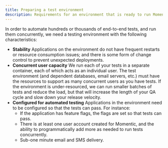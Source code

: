 ```yaml
---
title: Preparing a test environment
description: Requirements for an environment that is ready to run Momentic tests
---
```


In order to automate hundreds or thousands of end-to-end tests, and run them concurrently, we need a testing environment with the following characteristics:

- **Stability**
  Applications on the environment do not have frequent restarts or resource consumption issues; and there is some form of change control to prevent unexpected deployments.
- **Concurrent user capacity**
  We run each of your tests in a separate container, each of which acts as an individual user. The test environment (and dependent databases, email servers, etc.) must have the resources to support as many concurrent users as you have tests.
  If the environment is under-resourced, we can run smaller batches of tests and reduce the load, but that will increase the length of your QA cycle and slow down your release velocity.
- **Configured for automated testing**
  Applications in the environment need to be configured so that the tests can pass. For instance:
  - If the application has feature flags, the flags are set so that tests can pass.
  - There is at least one user account created for Momentic, and the ability to programmatically add more as needed to run tests concurrently.
  - Sub-one minute email and SMS delivery.
